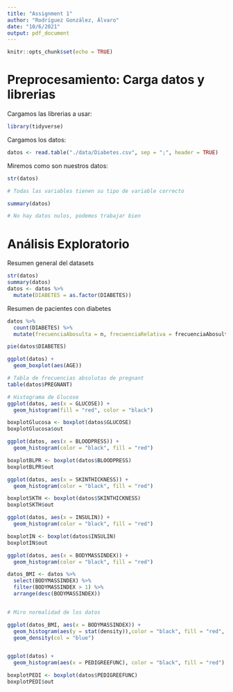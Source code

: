 ```yaml
---
title: "Assignment 1"
author: "Rodríguez González, Álvaro"
date: "10/6/2021"
output: pdf_document
---
```


```r
knitr::opts_chunk$set(echo = TRUE)
```

# Preprocesamiento: Carga datos y librerias

Cargamos las librerias a usar:

```r
library(tidyverse)
```

Cargamos los datos:

```r
datos <- read.table("./data/Diabetes.csv", sep = ";", header = TRUE)
```

Miremos como son nuestros datos:

```r
str(datos)

# Todas las variables tienen su tipo de variable correcto
```

```r
summary(datos)

# No hay datos nulos, podemos trabajar bien
```



# Análisis Exploratorio


Resumen general del datasets
```r
str(datos)
summary(datos)
datos <- datos %>%
  mutate(DIABETES = as.factor(DIABETES))
```



Resumen de pacientes con diabetes 
```r
datos %>%
  count(DIABETES) %>%
  mutate(frecuenciaAbosulta = n, frecuenciaRelativa = frecuenciaAbosulta/sum(n), n = NULL)
```
```r
pie(datos$DIABETES)
```



```r
ggplot(datos) +
  geom_boxplot(aes(AGE))
```

```r
# Tabla de frecuencias absolutas de pregnant
table(datos$PREGNANT)
```


```r
# Histograma de Glucose
ggplot(datos, aes(x = GLUCOSE)) + 
  geom_histogram(fill = "red", color = "black")
```

```r
boxplotGlucosa <- boxplot(datos$GLUCOSE)
boxplotGlucosa$out
```


```r
ggplot(datos, aes(x = BLOODPRESS)) + 
  geom_histogram(color = "black", fill = "red")
```

```r
boxplotBLPR <- boxplot(datos$BLOODPRESS)
boxplotBLPR$out
```

```r
ggplot(datos, aes(x = SKINTHICKNESS)) + 
  geom_histogram(color = "black", fill = "red")
```



```r
boxplotSKTH <- boxplot(datos$SKINTHICKNESS)
boxplotSKTH$out
```


```r
ggplot(datos, aes(x = INSULIN)) + 
  geom_histogram(color = "black", fill = "red")
```



```r
boxplotIN <- boxplot(datos$INSULIN)
boxplotIN$out
```

```r
ggplot(datos, aes(x = BODYMASSINDEX)) + 
  geom_histogram(color = "black", fill = "red")
```



```r
datos_BMI <- datos %>%
  select(BODYMASSINDEX) %>%
  filter(BODYMASSINDEX > 1) %>%
  arrange(desc(BODYMASSINDEX))


# Miro normalidad de los datos 

ggplot(datos_BMI, aes(x = BODYMASSINDEX)) + 
  geom_histogram(aes(y = stat(density)),color = "black", fill = "red", alpha = 0.6) + 
  geom_density(col = "blue")



```

```r
ggplot(datos) + 
  geom_histogram(aes(x = PEDIGREEFUNC), color = "black", fill = "red")
```

```r
boxplotPEDI <- boxplot(datos$PEDIGREEFUNC)
boxplotPEDI$out
```








